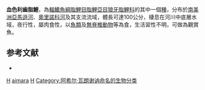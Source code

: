{{Speciesbox 
| genus = Hoplias
| species = aimara
| status = NE
| status_system = IUCN3.1
| authority =  [[Achille_Valenciennes|Valenciennes]], 1847
| synonyms = *''Macrodon aimara''<br /><small>Valenciennes, 1847</small>
}}
'''血色利齒脂鯉'''，為[[輻鰭魚綱|輻鰭魚綱]][[脂鯉目|脂鯉目]][[脂鯉亞目|脂鯉亞目]][[狼牙脂鯉科|狼牙脂鯉科]]的其中一個[[種|種]]，分布於[[南美洲|南美洲]][[亞馬遜河|亞馬遜河]]、[[奧里諾科河|奧里諾科河]]及其支流流域，體長可達100公分，棲息在河川中底層水域，夜行性，屬肉食性，以[[魚類|魚類]]及[[無脊椎動物|無脊椎動物]]等為食，生活習性不明，可做為觀賞魚。

==参考文献==
{{refbegin}}
*{{FishBase_species|genus=Hoplias|species=aimara |year=2013|month=8}}
{{refend}}

{{Taxonbar|from=Q140879}}

[[Category:觀賞魚|H]]
[[Category:利齒脂鯉屬|aimara]]
[[Category:1847年描述的魚類|H]]
[[Category:阿希尔·瓦朗谢讷命名的生物分类|Category:阿希尔·瓦朗谢讷命名的生物分类]]


{{魚類小作品}}
